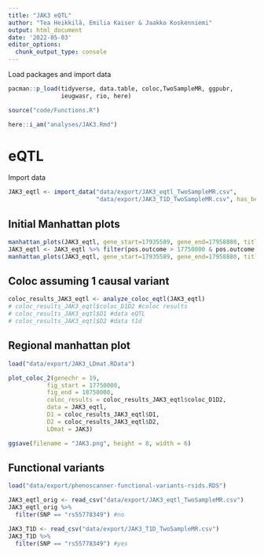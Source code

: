 ---
title: "JAK3 eQTL"
author: "Tea Heikkilä, Emilia Kaiser & Jaakko Koskenniemi"
output: html_document
date: '2022-05-03'
editor_options:
  chunk_output_type: console
---

  Load packages and import data
```{r}
pacman::p_load(tidyverse, data.table, coloc,TwoSampleMR, ggpubr, 
               ieugwasr, rio, here)

source("code/Functions.R")

here::i_am("analyses/JAK3.Rmd")

```

# eQTL

Import data 
```{r}
JAK3_eqtl <- import_data("data/export/JAK3_eqtl_TwoSampleMR.csv", 
                         "data/export/JAK3_T1D_TwoSampleMR.csv", has_beta = FALSE)
```

## Initial Manhattan plots
```{r}
manhattan_plots(JAK3_eqtl, gene_start=17935589, gene_end=17958880, title = "JAK3")
JAK3_eqtl <- JAK3_eqtl %>% filter(pos.outcome > 17750000 & pos.outcome < 18750000) 
manhattan_plots(JAK3_eqtl, gene_start=17935589, gene_end=17958880, title = "JAK3")
```

## Coloc assuming 1 causal variant
```{r}
coloc_results_JAK3_eqtl <- analyze_coloc_eqtl(JAK3_eqtl)
# coloc_results_JAK3_eqtl$coloc_D1D2 #coloc results
# coloc_results_JAK3_eqtl$D1 #data eQTL
# coloc_results_JAK3_eqtl$D2 #data t1d

```

## Regional manhattan plot

```{r}

load("data/export/JAK3_LDmat.RData")

plot_coloc_2(genechr = 19,
           fig_start = 17750000,
           fig_end = 18750000,
           coloc_results = coloc_results_JAK3_eqtl$coloc_D1D2,
           data = JAK3_eqtl,
           D1 = coloc_results_JAK3_eqtl$D1,
           D2 = coloc_results_JAK3_eqtl$D2,
           LDmat = JAK3)

ggsave(filename = "JAK3.png", height = 8, width = 6)
```



## Functional variants


```{r}
load("data/export/phenoscanner-functional-variants-rsids.RDS")

JAK3_eqtl_orig <- read_csv("data/export/JAK3_eqtl_TwoSampleMR.csv")
JAK3_eqtl_orig %>%
  filter(SNP == "rs55778349") #no

JAK3_T1D <- read_csv("data/export/JAK3_T1D_TwoSampleMR.csv")
JAK3_T1D %>%
  filter(SNP == "rs55778349") #yes


```


